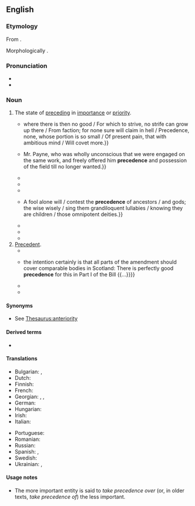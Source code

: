 ==English==

===Etymology===
From {{der|en|frm|précédence||the state of preceding, anteriority}}.

Morphologically {{suffix|en|precede|ence|nocat=1}}.

===Pronunciation===
* {{audio|en|en-us-precedence.ogg|Audio (US)}}
* {{IPA|en|/ˈpɹɛsɪd(ə)ns/|/pɹɪˈsiːd(ə)ns/|/ˈpɹiːsɪd(ə)ns/}}

===Noun===
{{en-noun|~}}

# The state of [[preceding]] in [[importance]] or [[priority]].
#: {{ux|en|Family takes '''precedence''' over work, in an emergency.}}
#* {{quote-book|en|year=1674|authorlink=John Milton|first=John|last=Milton|title=[[w:Paradise Lost|Paradise Lost]]|others=Book II|lines=30-35|passage={{...}} where there is then no good / For which to strive, no strife can grow up there / From faction; for none sure will claim in hell / Precedence, none, whose portion is so small / Of present pain, that with ambitious mind / Will covet more.}}
#* {{quote-book|en|year=1885|authorlink=Richard Francis Burton|first=Richard|last=Burton|title=[[w:The Book of the Thousand Nights and a Night|The Book of the Thousand Nights and a Night]]|volume=1|page=x|url=https://archive.org/details/arabiantranslat01burtuoft|passage=I wrote to {{...}} Mr. Payne, who was wholly unconscious that we were engaged on the same work, and freely offered him '''precedence''' and possession of the field till no longer wanted.}}
#* {{quote-book|en|year=1922|authorlink=Sinclair Lewis|first=Sinclair|last=Lewis|title=[[w:Babbitt|Babbitt]]|location=New York|publisher=Harcourt, Brace & Co.|chapter=Chapter VI - III|pages=74-75|url=https://archive.org/details/babbittl00lewi|passage=In the city of Zenith, in the barbarous twentieth century, a family's motor indicated its social rank as precisely as the grades of the peerage determined the rank of an English family—indeed, more precisely, considering the opinion of old county families upon newly created brewery barons and woolen-mill viscounts. The details of '''precedence''' were never officially determined.}}
#* {{quote-book|en|year=1936|authorlink=Freya Stark|first=Freya|last=Stark|title=The Southern Gates of Arabia: A Journey in the Hadhramaut|location=New York|publisher=Dutton|chapter=II|page=28|url=https://archive.org/details/southerngatesofa012570mbp|passage=he saw to my twelve packages on one hand while on the other he dealt with the Emir of the Sea, the harbour master, who in a green gown and yellow turban, was demanding '''precedence''' of some sort.}}
#* {{quote-book|en|year=1938|authorlink=Xavier Herbert|first=Xavier|last=Herbert|title=[[w:Capricornia (novel)|Capricornia]]|location=New York|publisher=D. Appleton-Century|year_published=1943|chapter=X|page=163|url=https://archive.org/details/capricornianovel00herb|passage=The orderlies, only too well aware of the niceties of the colour-conscious system that prevailed, debated, then sent one of their number to ask the matron what should be done. The matron said that Cho must give '''precedence'''. He was laid on the concrete floor.}}
#* {{quote-book|en|year=1971|authorlink=Chinua Achebe|first=Chinua|last=Achebe|chapter=These Gods are Children|title=Collected Poems|location=New York|publisher=Random House|year_published=2004|page=58|passage={{...}} A fool alone will / contest the '''precedence''' of ancestors / and gods; the wise wisely / sing them grandiloquent lullabies / knowing they are children / those omnipotent deities.}}
#* {{quote-book|en|date=June 6, 1986|mainauthor=Presidential Commission on the Space Shuttle Challenger Accident|title=Report to the President|author={{w|Richard Feynman}}|chapter=Personal observations on the reliability of the Shuttle|passage=For a successful technology, reality must take '''precedence''' over public relations, for nature cannot be fooled.}}
#* {{quote-book|en|year=2014|first=Janet|last=Davies|title=The Welsh Language: A History|location=Cardiff|publisher=University of Wales Press|chapter=5|pages=61-2|passage=The provincial eisteddfodau, with their reliance on upper-class patronage, tended to give '''precedence''' to English, but the smaller ones were conducted entirely in Welsh.}}
#* {{quote-journal|en|date=2020 December 2|author=Philip Haigh|title=A winter of discontent caused by threat of union action|journal=Rail|page=63|text=The memorandum of understanding between the Rail Accident Investigation Branch, the Office of Rail and Road and the police states: "In the absence of a clear indication that serious criminality has caused the accident, RAIB will normally have '''precedence''' in respect of the investigation and will assume lead responsibility for the investigation."}}
# [[precedent|Precedent]].
#* {{quote-book|en|year=1934|authorlink=Ezra Pound|first=Ezra|last=Pound|title=[[w:ABC of Reading|ABC of Reading]]|location=London|publisher=Faber & Faber|year_published=1991|page=142|passage=Verses of probably no literary value, but illustrating a kind of rhythm, a melodic innovation that you will not find in Chaucer, though there is ample '''precedence''' in Provence}}
#* {{quote-journal|en|date=1991-12-03|journal={{w|Hansard}}|url=http://www.hansard-corpus.org/x4.asp?t=965509&ID=330721832|passage={{...}} the intention certainly is that all parts of the amendment should cover comparable bodies in Scotland: There is perfectly good '''precedence''' for this in Part I of the Bill {{...}}}}
#* {{quote-book|en|year=2004|first=Paul|last=Jackson|title=One of the Boys: Homosexuality in the Military during World War II|location=Montreal and Kingston|publisher=McGill-Queen's University Press|chapter=3|page=127|passage=If such cases did exist, they seem not to have been committed to paper. Psychiatrists, in such circumstances, may have followed the '''precedence''' of their spiritual forebears—religious confessors—in respecting the privacy of their patients.}}
#* {{quote-journal|en|date=2010-06-15|journal={{w|Maclean's}}|url=http://www.macleans.ca/education/uniandcollege/ubc-faculty-union-loses-students-win/|title=UBC faculty union loses, students win|first=Keith|last=Van|passage=The ruling in favour of UBC also sets '''precedence''' on the matter of bicameral governance for universities and colleges.}}

====Synonyms====
* {{sense|state of preceding}} See [[Thesaurus:anteriority]]

====Derived terms====
* {{l|en|order of precedence}}

====Translations====
{{trans-top|the state of preceding in importance or priority}}
* Bulgarian: {{t|bg|превъзхождане|n}}, {{t+|bg|предимство|n}}
* Dutch: {{t+|nl|voorrang|m}}
* Finnish: {{t|fi|arvojärjestys}}
* French: {{t+|fr|préséance|f}}
* Georgian: {{t|ka|პირველობა}}, {{t|ka|პრიორიტეტულობა}}, {{t|ka|უპირატესობა}}
* German: {{t+|de|Vorrang|m}}
* Hungarian: {{t+|hu|elsőbbség}}
* Irish: {{t|ga|oireachas|m}}
* Italian: {{t+|it|precedenza|f}}
{{trans-mid}}
* Portuguese: {{t+|pt|precedência|f}}
* Romanian: {{t+|ro|precedență}}
* Russian: {{t+|ru|предшествова́ние}}
* Spanish: {{t+|es|prioridad|f}}, {{t|es|precedencia|f}}
* Swedish: {{t+|sv|företräde|n}}
* Ukrainian: {{t|uk|передування}}, {{t|uk|старшинство}}
{{trans-bottom}}

====Usage notes====
* The more important entity is said to ''take precedence over'' (or, in older texts, ''take precedence of'') the less important.